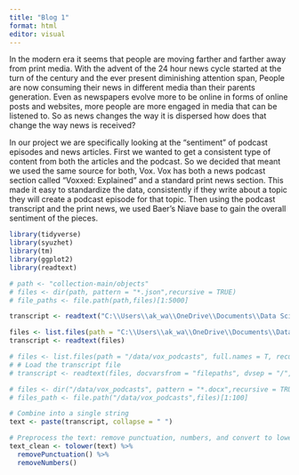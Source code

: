```yaml
---
title: "Blog 1"
format: html
editor: visual
---
```


In the modern era it seems that people are moving farther and farther away from print media. With the advent of the 24 hour news cycle started at the turn of the century and the ever present diminishing attention span, People are now consuming their news in different media than their parents generation. Even as newspapers evolve more to be online in forms of online posts and websites, more people are more engaged in media that can be listened to. So as news changes the way it is dispersed how does that change the way news is received?

In our project we are specifically looking at the "sentiment" of podcast episodes and news articles. First we wanted to get a consistent type of content from both the articles and the podcast. So we decided that meant we used the same source for both, Vox. Vox has both a news podcast section called "Voxxed: Explained" and a standard print news section. This made it easy to standardize the data, consistently if they write about a topic they will create a podcast episode for that topic. Then using the podcast transcript and the print news, we used Baer's Niave base to gain the overall sentiment of the pieces.


```r
library(tidyverse)
library(syuzhet)
library(tm)
library(ggplot2)
library(readtext)
```

```r

# path <- "collection-main/objects"
# files <- dir(path, pattern = "*.json",recursive = TRUE)
# file_paths <- file.path(path,files)[1:5000]

transcript <- readtext("C:\\Users\\ak_wa\\OneDrive\\Documents\\Data Sci\\course_projects\\podcasts-sentiment-analysis\\data\\vox_podcasts\\2021\\6_29_21_ Canada_s residential schools.docx")

files <- list.files(path = "C:\\Users\\ak_wa\\OneDrive\\Documents\\Data Sci\\course_projects\\podcasts-sentiment-analysis\\data\\vox_podcasts", full.names = T, recursive = T)
transcript <- readtext(files)

# files <- list.files(path = "/data/vox_podcasts", full.names = T, recursive = T)
# # Load the transcript file
# transcript <- readtext(files, docvarsfrom = "filepaths", dvsep = "/", verbosity = 3, ignore_missing_files = TRUE)

# files <- dir("/data/vox_podcasts", pattern = "*.docx",recursive = TRUE)
# files_path <- file.path("/data/vox_podcasts",files)[1:100]

# Combine into a single string
text <- paste(transcript, collapse = " ")

# Preprocess the text: remove punctuation, numbers, and convert to lower case
text_clean <- tolower(text) %>%
  removePunctuation() %>%
  removeNumbers()
```







